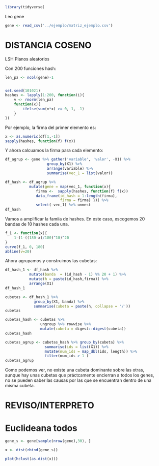 
```r
library(tidyverse)
```

Leo gene 
```r
gene <- read_csv('../ejemplo/matriz_ejemplo.csv')
```


# DISTANCIA COSENO 
LSH Planos aleatorios 



Con $200$ funciones hash:

```r

len_pa <- ncol(gene)-1


set.seed(101021)
hashes <- lapply(1:200, function(i){
    v <- rnorm(len_pa)
    function(x){
        ifelse(sum(v*x) >= 0, 1, -1) 
    }
})
```

Por ejemplo, la firma del primer elemento es:

```r
x <- as.numeric(df[1,-1])
sapply(hashes, function(f) f(x))
```

Y ahora calcuamos la firma para cada elemento:

```r
df_agrup <- gene %>% gather('variable', 'valor', -X1) %>%
                   group_by(X1) %>%
                   arrange(variable) %>%
                   summarise(vec_1 = list(valor))

df_hash <- df_agrup %>%
           mutate(gene = map(vec_1, function(x){
              firma <-  sapply(hashes, function(f) f(x)) 
              data_frame(id_hash = 1:length(firma),
                         firma = firma) })) %>% 
              select(-vec_1) %>% unnest
df_hash
```

Vamos a amplificar la famiia de hashes. En este caso,
escogemos $20$ bandas de $10$ hashes cada una.

```r
f_1 <- function(x){
    1-(1-((180-x)/180)^10)^20
}
curve(f_1, 0, 180)
abline(v=20)
```

Ahora agrupamos y construimos las cubetas:

```r
df_hash_1 <- df_hash %>% 
           mutate(banda  = (id_hash - 1) %% 20 + 1) %>%
           mutate(h = paste(id_hash,firma)) %>%
           arrange(X1)
df_hash_1
```


```r
cubetas <- df_hash_1 %>% 
             group_by(X1, banda) %>%
             summarise(cubeta = paste(h, collapse = '/')) 
cubetas
```

```r
cubetas_hash <- cubetas %>%
                ungroup %>% rowwise %>%
                mutate(cubeta = digest::digest(cubeta))
cubetas_hash
```

```r
cubetas_agrup <- cubetas_hash %>% group_by(cubeta) %>%
                  summarise(ids = list(X1)) %>%
                  mutate(num_ids = map_dbl(ids, length)) %>%
                  filter(num_ids > 1 )
cubetas_agrup
```

Como podemos ver, no existe una cubeta dominante sobre las otras, aunque hay unas cubetas que práctcamente encierran a todos los genes, no se pueden saber las causas por las que se encuentran dentro de una misma cubeta. 



# REVISO/INTERPRETO 


# Euclideana todos 

```r
gene_s <- gene[sample(nrow(gene),30), ]

x <- dist(rbind(gene_s))

plot(hclust(as.dist(x)))
```





